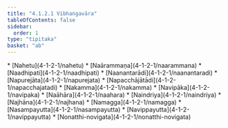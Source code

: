 ```yaml
---
title: "4.1.2.1 Vibhaṅgavāra"
tableOfContents: false
sidebar:
  order: 1
type: "tipitaka"
basket: "ab"
---
```



<DynamicBreadcrumb />



<TableOfContents>
* [Nahetu](4-1-2-1/nahetu)
* [Naārammaṇa](4-1-2-1/naarammana)
* [Naadhipati](4-1-2-1/naadhipati)
* [Naanantarādi](4-1-2-1/naanantaradi)
* [Napurejāta](4-1-2-1/napurejata)
* [Napacchājātādi](4-1-2-1/napacchajatadi)
* [Nakamma](4-1-2-1/nakamma)
* [Navipāka](4-1-2-1/navipaka)
* [Naāhāra](4-1-2-1/naahara)
* [Naindriya](4-1-2-1/naindriya)
* [Najhāna](4-1-2-1/najhana)
* [Namagga](4-1-2-1/namagga)
* [Nasampayutta](4-1-2-1/nasampayutta)
* [Navippayutta](4-1-2-1/navippayutta)
* [Nonatthi-novigata](4-1-2-1/nonatthi-novigata)
</TableOfContents>